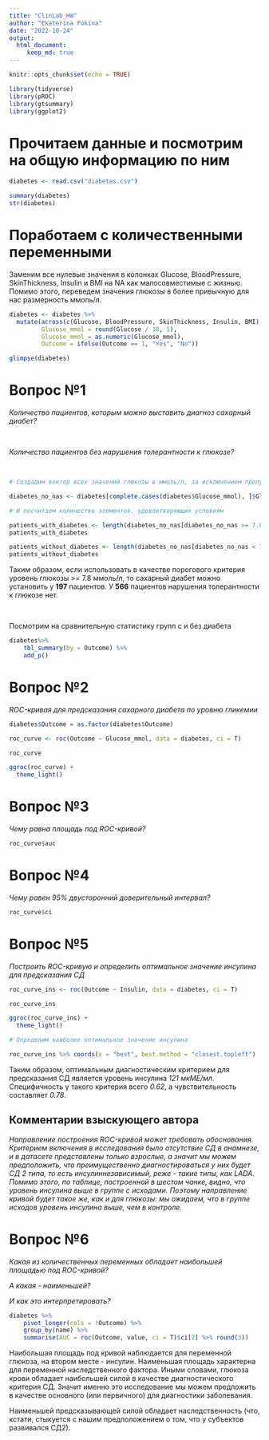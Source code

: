 ```yaml
---
title: "ClinLab_HW"
author: "Ekaterina Fokina"
date: "2022-10-24"
output: 
  html_document:
     keep_md: true
---
```


```r
knitr::opts_chunk$set(echo = TRUE)
```

```r
library(tidyverse)
library(pROC)
library(gtsummary)
library(ggplot2)
```


# Прочитаем данные и посмотрим на общую информацию по ним

```r
diabetes <- read.csv("diabetes.csv")

summary(diabetes)
str(diabetes)

```

# Поработаем с количественными переменными

Заменим все нулевые значения в колонках Glucose, BloodPressure, SkinThickness, Insulin и BMI на NA как малосовместимые с жизнью.
Помимо этого, переведем значения глюкозы в более привычную для нас размерность ммоль/л.

```r

diabetes <- diabetes %>%
  mutate(across(c(Glucose, BloodPressure, SkinThickness, Insulin, BMI), ~ ifelse(.x == 0, NA, .x)),
         Glucose_mmol = round(Glucose / 18, 1),
         Glucose_mmol = as.numeric(Glucose_mmol),
         Outcome = ifelse(Outcome == 1, "Yes", "No"))

glimpse(diabetes)

```


# Вопрос №1

*Количество пациентов, которым можно выставить диагноз сахарный диабет?*

<br>

*Количество пациентов без нарушения толерантности к глюкозе?*

<br>

```r

# Создадим вектор всех значений глюкозы в ммоль/л, за исключением пропущенных значений

diabetes_no_nas <- diabetes[complete.cases(diabetes$Glucose_mmol), ]$Glucose_mmol

# И посчитаем количество элементов, удовлетворяющих условиям

patients_with_diabetes <- length(diabetes_no_nas[diabetes_no_nas >= 7.8])
patients_with_diabetes

patients_without_diabetes <- length(diabetes_no_nas[diabetes_no_nas < 7.8])
patients_without_diabetes


```

Таким образом, если использовать в качестве порогового критерия уровень глюкозы >= 7.8 ммоль/л, то сахарный диабет можно установить у **197** пациентов.
У **566** пациентов нарушения толерантности к глюкозе нет.

<br>

Посмотрим на сравнительную статистику групп с и без диабета

```r
diabetes%>% 
    tbl_summary(by = Outcome) %>% 
    add_p()
```


# Вопрос №2

*ROC-кривая для предсказания сахарного диабета по уровню гликемии*

```r
diabetes$Outcome = as.factor(diabetes$Outcome)

roc_curve <- roc(Outcome ~ Glucose_mmol, data = diabetes, ci = T)

roc_curve

ggroc(roc_curve) +
  theme_light()

```

# Вопрос №3

*Чему равна площадь под ROC-кривой?*

```r
roc_curve$auc
```

# Вопрос №4

*Чему равен 95% двусторонний доверительный интервал?*

```r
roc_curve$ci
```

# Вопрос №5

*Построить ROC-кривую и определить оптимальное значение инсулина для предсказания СД*

```r
roc_curve_ins <- roc(Outcome ~ Insulin, data = diabetes, ci = T)

roc_curve_ins

ggroc(roc_curve_ins) +
  theme_light()

# Определим наиболее оптимальное значение инсулина

roc_curve_ins %>% coords(x = "best", best.method = "closest.topleft")
```

Таким образом, оптимальным диагностическим критерием для предсказания СД является уровень инсулина *121 мкМЕ/мл*. Специфичность у такого критерия всего *0.62*, а чувствительность составляет *0.78*.

## Комментарии взыскующего автора

*Направление построения ROC-кривой может требовать обоснования. Критерием включения в исследования было отсутствие СД в анамнезе, и в датасете представлены только взрослые, а значит мы можем предположить, что преимущественно диагностироваться у них будет СД 2 типа, то есть инсулиннезависимый, реже - такие типы, как LADA. Помимо этого, по таблице, построенной в шестом чанке, видно, что уровень инсулина выше в группе с исходами. Поэтому направление кривой будет такое же, как и для глюкозы: мы ожидаем, что в группе исходов уровень инсулина выше, чем в контроле.*

# Вопрос №6

*Какая из количественных переменных обладает наибольшей площадью под ROC-кривой?*

*А какая - наименьшей?*

*И как это интерпретировать?*
```r
diabetes %>% 
    pivot_longer(cols = !Outcome) %>% 
    group_by(name) %>% 
    summarise(AUC = roc(Outcome, value, ci = T)$ci[2] %>% round(3))
```

Наибольшая площадь под кривой наблюдается для переменной глюкоза, на втором месте - инсулин. Наименьшая площадь характерна для переменной наследственного фактора. Иными словами, глюкоза крови обладает наибольшей силой в качестве диагностического критерия СД. Значит именно это исследование мы можем предложить в качестве основного (или первичного) для диагностики заболевания.

Наименьшей предсказывающей силой обладает наследственность (что, кстати, стыкуется с нашим предположением о том, что у субъектов развивался СД2).